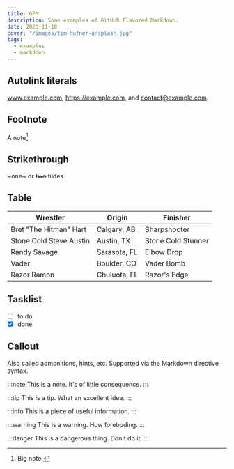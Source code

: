 ```yaml
---
title: GFM
description: Some examples of GitHub Flavored Markdown.
date: 2023-11-18
cover: "/images/tim-hufner-unsplash.jpg"
tags:
  - examples
  - markdown
---
```


## Autolink literals

www.example.com, https://example.com, and contact@example.com.

## Footnote

A note[^1]

[^1]: Big note.

## Strikethrough

~one~ or ~~two~~ tildes.

## Table

| Wrestler                | Origin       | Finisher           |
| ----------------------- | ------------ | ------------------ |
| Bret "The Hitman" Hart  | Calgary, AB  | Sharpshooter       |
| Stone Cold Steve Austin | Austin, TX   | Stone Cold Stunner |
| Randy Savage            | Sarasota, FL | Elbow Drop         |
| Vader                   | Boulder, CO  | Vader Bomb         |
| Razor Ramon             | Chuluota, FL | Razor's Edge       |

## Tasklist

- [ ] to do
- [x] done

## Callout

Also called admonitions, hints, etc. Supported via the Markdown directive syntax.

:::note
This is a note. It's of little consequence.
:::

:::tip
This is a tip. What an excellent idea.
:::

:::info
This is a piece of useful information.
:::

:::warning
This is a warning. How foreboding.
:::

:::danger
This is a dangerous thing. Don't do it.
:::

